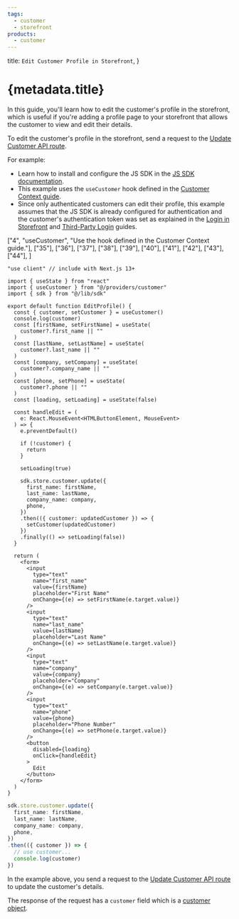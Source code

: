 ```yaml
---
tags:
  - customer
  - storefront
products:
  - customer
---
```



  title: `Edit Customer Profile in Storefront`,
}

# {metadata.title}

In this guide, you'll learn how to edit the customer's profile in the storefront, which is useful if you're adding a profile page to your storefront that allows the customer to view and edit their details.

To edit the customer's profile in the storefront, send a request to the [Update Customer API route](!api!/store#customers_postcustomersme).

For example:

<Note title="Tip">

- Learn how to install and configure the JS SDK in the [JS SDK documentation](../../../js-sdk/page.mdx).
- This example uses the `useCustomer` hook defined in the [Customer Context guide](../context/page.mdx).
- Since only authenticated customers can edit their profile, this example assumes that the JS SDK is already configured for authentication and the customer's authentication token was set as explained in the [Login in Storefront](../login/page.mdx) and [Third-Party Login](../third-party-login/page.mdx) guides.

</Note>

<CodeTabs group="store-request">
  <CodeTab label="React" value="react">

  ["4", "useCustomer", "Use the hook defined in the Customer Context guide."],
  ["35"], ["36"], ["37"], ["38"], ["39"], ["40"], ["41"], ["42"], ["43"], ["44"],
]

  ```tsx highlights={highlights} collapsibleLines="47-85" expandButtonLabel="Show form"
  "use client" // include with Next.js 13+

  import { useState } from "react"
  import { useCustomer } from "@/providers/customer"
  import { sdk } from "@/lib/sdk"

  export default function EditProfile() {
    const { customer, setCustomer } = useCustomer()
    console.log(customer)
    const [firstName, setFirstName] = useState(
      customer?.first_name || ""
    )
    const [lastName, setLastName] = useState(
      customer?.last_name || ""
    )
    const [company, setCompany] = useState(
      customer?.company_name || ""
    )
    const [phone, setPhone] = useState(
      customer?.phone || ""
    )
    const [loading, setLoading] = useState(false)

    const handleEdit = (
      e: React.MouseEvent<HTMLButtonElement, MouseEvent>
    ) => {
      e.preventDefault()

      if (!customer) {
        return
      }

      setLoading(true)

      sdk.store.customer.update({
        first_name: firstName,
        last_name: lastName,
        company_name: company,
        phone,
      })
      .then(({ customer: updatedCustomer }) => {
        setCustomer(updatedCustomer)
      })
      .finally(() => setLoading(false))
    }

    return (
      <form>
        <input 
          type="text" 
          name="first_name"
          value={firstName}
          placeholder="First Name"
          onChange={(e) => setFirstName(e.target.value)}
        />
        <input 
          type="text" 
          name="last_name"
          value={lastName}
          placeholder="Last Name"
          onChange={(e) => setLastName(e.target.value)}
        />
        <input 
          type="text" 
          name="company"
          value={company}
          placeholder="Company"
          onChange={(e) => setCompany(e.target.value)}
        />
        <input 
          type="text" 
          name="phone"
          value={phone}
          placeholder="Phone Number"
          onChange={(e) => setPhone(e.target.value)}
        />
        <button
          disabled={loading}
          onClick={handleEdit}
        >
          Edit
        </button>
      </form>
    )
  }
  ```

  </CodeTab>
  <CodeTab label="JS SDK" value="js-sdk">

  ```ts
  sdk.store.customer.update({
    first_name: firstName,
    last_name: lastName,
    company_name: company,
    phone,
  })
  .then(({ customer }) => {
    // use customer...
    console.log(customer)
  })
  ```

  </CodeTab>
</CodeTabs>

In the example above, you send a request to the [Update Customer API route](!api!/store#customers_postcustomersme) to update the customer's details.

The response of the request has a `customer` field which is a [customer object](!api!/store#customers_customer_schema).
